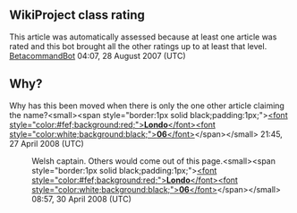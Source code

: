 <article id="6574149" title=Talk:Ryan Jones>
	<talkpage id="6574149" title="Talk:Ryan Jones">
{{Image requested|rugby union people}}
{{WikiProject Biography
|living=yes
|class=Start
|auto=yes
|listas=Jones, Ryan
}}
{{WikiProject Rugby union|class=start|importance=mid}}

== WikiProject class rating==
This article was automatically  assessed because at least one article was rated and this bot brought all the other ratings up to at least that level. [[User:BetacommandBot|BetacommandBot]] 04:07, 28 August 2007 (UTC)

==Why?==
Why has this been moved when there is only the one other article claiming the name?&lt;small&gt;&lt;span style=&quot;border:1px solid black;padding:1px;&quot;&gt;[[User:Londo06|&lt;font style=&quot;color:#fef;background:red;&quot;&gt;'''Londo'''&lt;/font&gt;]][[User talk:Londo06|&lt;font style=&quot;color:white;background:black;&quot;&gt;'''06'''&lt;/font&gt;]]&lt;/span&gt;&lt;/small&gt; 21:45, 27 April 2008 (UTC)
:Welsh captain. Others would come out of this page.&lt;small&gt;&lt;span style=&quot;border:1px solid black;padding:1px;&quot;&gt;[[User:Londo06|&lt;font style=&quot;color:#fef;background:red;&quot;&gt;'''Londo'''&lt;/font&gt;]][[User talk:Londo06|&lt;font style=&quot;color:white;background:black;&quot;&gt;'''06'''&lt;/font&gt;]]&lt;/span&gt;&lt;/small&gt; 08:57, 30 April 2008 (UTC)
	</talkpage>
</article>